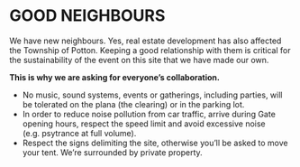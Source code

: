 # GOOD NEIGHBOURS {-} 

We have new neighbours. Yes, real estate development has also affected the Township of Potton. Keeping a good relationship with them is critical for the sustainability of the event on this site that we have made our own.

**This is why we are asking for everyone's collaboration.**

* No music, sound systems, events or gatherings, including parties, will be tolerated on the plana (the clearing) or in the parking lot.
* In order to reduce noise pollution from car traffic, arrive during Gate opening hours, respect the speed limit and avoid excessive noise (e.g. psytrance at full volume).
* Respect the signs delimiting the site, otherwise you'll be asked to move your tent. We're surrounded by private property.